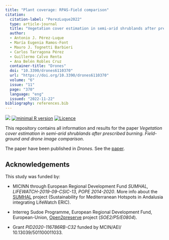 ```yaml
---
title: "Plant coverage: RPAS-Field comparison"
citation:
  citation-label: "PerezLuque2022"
  type: article-journal
  title: "Vegetation cover estimation in semi-arid shrublands after prescribed burning: field-ground and drone image comparison" 
  author: 
  - Antonio J. Pérez-Luque
  - María Eugenia Ramos-Font
  - Mauro J. Tognetti Barbieri
  - Carlos Tarragona Pérez
  - Guillermo Calvo Renta
  - Ana Belén Robles Cruz
  container-title: "Drones"
  doi: "10.3390/drones6110370" 
  url: "https://doi.org/10.3390/drones6110370"
  volume: "6"
  issue: "11"
  page: "370"
  language: "eng"
  issued: "2022-11-22"
bibliography: references.bib
---
```



[![](https://img.shields.io/badge/last%20change-`r gsub('-', '--', Sys.Date())`-brightgreen.svg)](https://github.com/serpam/rpasveg_alcontar/commits/master) [![minimal R version](https://img.shields.io/badge/R%3E%3D-4.2.1-brightgreen.svg)](https://cran.r-project.org/) [![Licence](https://img.shields.io/github/license/mashape/apistatus.svg)](http://choosealicense.com/licenses/mit/)


This repository contains all information and results for the paper 
*Vegetation cover estimation in semi-arid shrublands after prescribed burning. Field-ground and drone image comparison*. 

The paper have been published in *Drones*. See the [paper](https://doi.org/10.3390/drones6110370).


## Acknowledgements 
This study was funded by: 

* MICINN through European Regional Development Fund *SUMHAL, LIFEWATCH-2019-09-CSIC-13, POPE 2014-2020*. More info about the [SUMHAL](https://lifewatcheric-sumhal.csic.es/) project (Sustainability for Mediterranean Hotspots in Andalusia integrating LifeWatch ERIC).  

* Interreg Sudoe Programme, European Regional Development Fund, European-Union, [Open2preserve](https://open2preserve.eu/) project (*SOE2/P5/E0804*). 

* Grant *PID2020-116786RB-C32* funded by MCIN/AEI/ 10.13039/501100011033.  